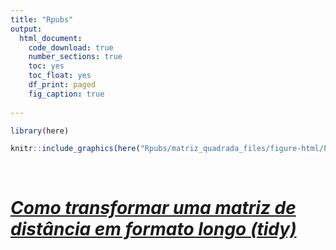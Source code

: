 ```yaml
---
title: "Rpubs"
output:
  html_document:
    code_download: true
    number_sections: true
    toc: yes
    toc_float: yes
    df_print: paged
    fig_caption: true
    
---
```

```r
library(here)
```


```r
knitr::include_graphics(here("Rpubs/matriz_quadrada_files/figure-html/Plot_padrao-1.png"))
```
&nbsp;

# [*Como transformar uma matriz de distância em formato longo (tidy)*](http://rpubs.com/allan_alvarenga/dist2tidy) 